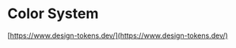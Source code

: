 

<Meta title="Foundations/Color System" />

# Color System

[https://www.design-tokens.dev/](https://www.design-tokens.dev/)

<br />

<ColorPalette>
  <ColorItem
    title="Gamma / Shades"
    subtitle="color.gamma"
    colors={colors.gammaTwo}
  />
  <ColorItem
    title="Gamma / Shades"
    subtitle="color.gamma"
    colors={colors.gammaOne}
  />
  <ColorItem title="Primary" subtitle="color.primary" colors={colors.primary} />
  <ColorItem
    title="Primary Gamma"
    subtitle="color.primary.gamma"
    colors={colors.primaryGammaOne}
  />
  <ColorItem
    title="Primary Gamma"
    subtitle="color.primary.gamma"
    colors={colors.primaryGammaTwo}
  />
  <ColorItem
    title="Secondary"
    subtitle="color.secondary"
    colors={colors.secondary}
  />
  <ColorItem
    title="Secondary Gamma"
    subtitle="color.secondary.gamma"
    colors={colors.secondaryGammaOne}
  />
  <ColorItem
    title="Secondary Gamma"
    subtitle="color.secondary.gamma"
    colors={colors.secondaryGammaTwo}
  />
  <ColorItem title="Safe" subtitle="color.safe" colors={colors.safe} />
  <ColorItem title="Alert" subtitle="color.alert" colors={colors.alert} />
  <ColorItem title="Warning" subtitle="color.warning" colors={colors.warning} />
  <ColorItem title="Info" subtitle="color.info" colors={colors.info} />
  <ColorItem title="Text" subtitle="color.text" colors={colors.text} />
  <ColorItem
    title="Background"
    subtitle="color.background"
    colors={colors.background}
  />
  <ColorItem
    title="Focus Ring"
    subtitle="color.focusRing"
    colors={colors.focusRing}
  />
  <ColorItem title="Shadow" subtitle="color.shadow" colors={colors.shadow} />
</ColorPalette>
